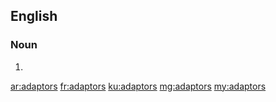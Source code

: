 ==English==

===Noun===
{{head|en|noun plural form}}

# {{plural of|adaptor|lang=en}}

[[ar:adaptors]]
[[fr:adaptors]]
[[ku:adaptors]]
[[mg:adaptors]]
[[my:adaptors]]